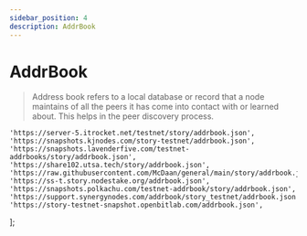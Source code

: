 ```yaml
---
sidebar_position: 4
description: AddrBook
---
```


# AddrBook

> Address book refers to a local database or record that a node maintains of all the peers it has come into contact with or learned about. This helps in the peer discovery process.



	'https://server-5.itrocket.net/testnet/story/addrbook.json',
	'https://snapshots.kjnodes.com/story-testnet/addrbook.json',
	'https://snapshots.lavenderfive.com/testnet-addrbooks/story/addrbook.json',
	'https://share102.utsa.tech/story/addrbook.json',
	'https://raw.githubusercontent.com/McDaan/general/main/story/addrbook.json',
	'https://ss-t.story.nodestake.org/addrbook.json',
  	'https://snapshots.polkachu.com/testnet-addrbook/story/addrbook.json',
 	'https://support.synergynodes.com/addrbook/story_testnet/addrbook.json',
 	'https://story-testnet-snapshot.openbitlab.com/addrbook.json',
];



<SelectPaste endpoints={endpoints} codeTemplate={addrBook} home={home} binary={binary} tip="Click on any endpoint to paste it into the code block." />
